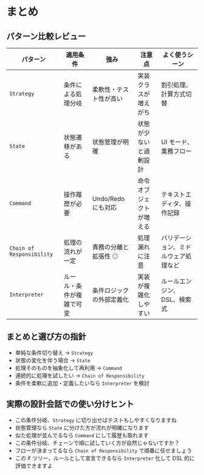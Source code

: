 # まとめ

## パターン比較レビュー

| パターン                  | 適用条件                 | 強み                     | 注意点                   | よく使うシーン                       |
| ------------------------- | ------------------------ | ------------------------ | ------------------------ | ------------------------------------ |
| `Strategy`                | 条件による処理分岐       | 柔軟性・テスト性が高い   | 実装クラスが増えがち     | 割引処理、計算方式切替               |
| `State`                   | 状態遷移がある           | 状態管理が明確           | 状態が少ないと過剰設計   | UI モード、業務フロー                |
| `Command`                 | 操作履歴が必要           | Undo/Redo にも対応       | 命令オブジェクトが増える | テキストエディタ、操作記録           |
| `Chain of Responsibility` | 処理の流れが一定         | 責務の分離と拡張性 ◎     | 処理漏れに注意           | バリデーション、ミドルウェア処理など |
| `Interpreter`             | ルール・条件が複雑で可変 | 条件ロジックの外部定義化 | 実装が複雑化しやすい     | ルールエンジン、DSL、検索式          |

## まとめと選び方の指針

- 単純な条件切り替え → `Strategy`
- 状態の変化を伴う場合 → `State`
- 処理そのものを抽象化して再利用 → `Command`
- 連続的に処理を試したい → `Chain of Responsibility`
- 条件を柔軟に追加・定義したいなら `Interpreter` を検討

## 実際の設計会話での使い分けヒント

- この条件分岐、`Strategy` に切り出せばテストもしやすくなりますね
- 状態管理なら `State` に分けた方が流れが明確になります
- 似た処理が並んでるなら `Command` にして履歴も取れます
- この条件分岐、チェーンで順に試していく方が自然じゃないですか？
- フローが決まってるなら `Chain of Responsibility` で順番に任せましょう
- この if ツリー、ルールとして宣言できるなら `Interpreter` 化して DSL 的に評価できますよ
